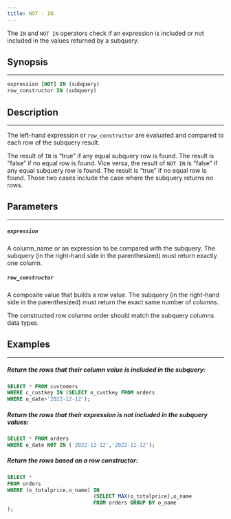 ---
title: NOT - IN
---

The `IN` and `NOT IN` operators check if an expression is included or not included in the values returned by a
subquery.

## Synopsis
---

```sql
expression [NOT] IN (subquery)
row_constructor IN (subquery)
```

## Description
---


The left-hand expression or `row_constructor` are evaluated and compared to each row of the subquery result.

The result of `IN` is “true” if any equal subquery row is found. The result is “false” if no equal row is found. Vice versa, the result of `NOT IN` is “false” if any equal subquery row is found. The result is “true” if no equal row is found. Those two cases include the case where the subquery returns no rows.


## Parameters
---


##### `expression`

A column_name or an expression to be compared with the subquery. The subquery (in the right-hand side in the parenthesized) must return exactly one column.

##### `row_constructor`

A composite value that builds a row value. The subquery (in the right-hand side in the parenthesized) must return the exact same number of columns.

The constructed row columns order should match the subquery columns data types.

## Examples
---

##### Return the rows that their column value is included in the subquery:

```sql
SELECT * FROM customers
WHERE c_custkey IN (SELECT o_custkey FROM orders
WHERE o_date>'2022-12-12');
```

##### Return the rows that their expression is not included in the subquery values:

```sql
SELECT * FROM orders
WHERE o_date NOT IN ('2022-12-12','2022-11-12');
```

##### Return the rows based on a row constructor:

```sql
SELECT *
FROM orders
WHERE (o_totalprice,o_name) IN
                            (SELECT MAX(o_totalprice),o_name
                            FROM orders GROUP BY o_name
);
```
